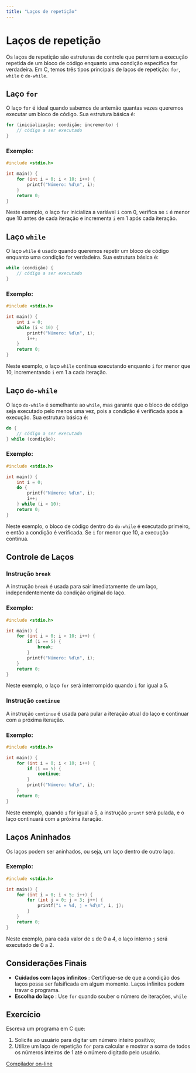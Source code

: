 ```yaml
---
title: "Laços de repetição"
---
```


# Laços de repetição

Os laços de repetição são estruturas de controle que permitem a execução repetida de um bloco de código enquanto uma condição específica for verdadeira. Em C, temos três tipos principais de laços de repetição: `for`, `while` e `do-while`.

## Laço `for`

O laço `for` é ideal quando sabemos de antemão quantas vezes queremos executar um bloco de código. Sua estrutura básica é:

```c
for (inicialização; condição; incremento) {
    // código a ser executado
}
```

### Exemplo:

```c
#include <stdio.h>

int main() {
    for (int i = 0; i < 10; i++) {
        printf("Número: %d\n", i);
    }
    return 0;
}
```

Neste exemplo, o laço `for` inicializa a variável `i` com 0, verifica se `i` é menor que 10 antes de cada iteração e incrementa `i` em 1 após cada iteração.

## Laço `while`

O laço `while` é usado quando queremos repetir um bloco de código enquanto uma condição for verdadeira. Sua estrutura básica é:

```c
while (condição) {
    // código a ser executado
}
```

### Exemplo:

```c
#include <stdio.h>

int main() {
    int i = 0;
    while (i < 10) {
        printf("Número: %d\n", i);
        i++;
    }
    return 0;
}
```

Neste exemplo, o laço `while` continua executando enquanto `i` for menor que 10, incrementando `i` em 1 a cada iteração.

## Laço `do-while`

O laço `do-while` é semelhante ao `while`, mas garante que o bloco de código seja executado pelo menos uma vez, pois a condição é verificada após a execução. Sua estrutura básica é:

```c
do {
    // código a ser executado
} while (condição);
```

### Exemplo:

```c
#include <stdio.h>

int main() {
    int i = 0;
    do {
        printf("Número: %d\n", i);
        i++;
    } while (i < 10);
    return 0;
}
```

Neste exemplo, o bloco de código dentro do `do-while` é executado primeiro, e então a condição é verificada. Se `i` for menor que 10, a execução continua.

## Controle de Laços

### Instrução `break`

A instrução `break` é usada para sair imediatamente de um laço, independentemente da condição original do laço.

### Exemplo:

```c
#include <stdio.h>

int main() {
    for (int i = 0; i < 10; i++) {
        if (i == 5) {
            break;
        }
        printf("Número: %d\n", i);
    }
    return 0;
}
```

Neste exemplo, o laço `for` será interrompido quando `i` for igual a 5.

### Instrução `continue`

A instrução `continue` é usada para pular a iteração atual do laço e continuar com a próxima iteração.

### Exemplo:

```c
#include <stdio.h>

int main() {
    for (int i = 0; i < 10; i++) {
        if (i == 5) {
            continue;
        }
        printf("Número: %d\n", i);
    }
    return 0;
}
```

Neste exemplo, quando `i` for igual a 5, a instrução `printf` será pulada, e o laço continuará com a próxima iteração.

## Laços Aninhados

Os laços podem ser aninhados, ou seja, um laço dentro de outro laço.

### Exemplo:

```c
#include <stdio.h>

int main() {
    for (int i = 0; i < 5; i++) {
        for (int j = 0; j < 3; j++) {
            printf("i = %d, j = %d\n", i, j);
        }
    }
    return 0;
}
```

Neste exemplo, para cada valor de `i` de 0 a 4, o laço interno `j` será executado de 0 a 2.

## Considerações Finais

- **Cuidados com laços infinitos** : Certifique-se de que a condição dos laços possa ser falsificada em algum momento. Laços infinitos podem travar o programa.
- **Escolha do laço** : Use `for` quando souber o número de iterações, `while`

## Exercício

Escreva um programa em C que:

1. Solicite ao usuário para digitar um número inteiro positivo;
2. Utilize um laço de repetição `for` para calcular e mostrar a soma de todos os números inteiros de 1 até o número digitado pelo usuário.

[Compilador on-line](https://www.onlinegdb.com/online_c_compiler)
